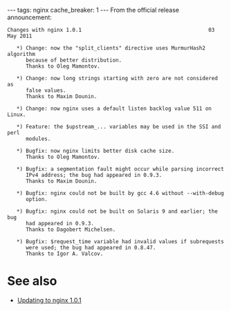 ---
tags: nginx
cache_breaker: 1
---
From the official release announcement:

<pre>Changes with nginx 1.0.1                                         03 May 2011

   *) Change: now the "split_clients" directive uses MurmurHash2 algorithm 
      because of better distribution.
      Thanks to Oleg Mamontov.

   *) Change: now long strings starting with zero are not considered as 
      false values.
      Thanks to Maxim Dounin.

   *) Change: now nginx uses a default listen backlog value 511 on Linux.

   *) Feature: the $upstream_... variables may be used in the SSI and perl 
      modules.

   *) Bugfix: now nginx limits better disk cache size.
      Thanks to Oleg Mamontov.

   *) Bugfix: a segmentation fault might occur while parsing incorrect 
      IPv4 address; the bug had appeared in 0.9.3.
      Thanks to Maxim Dounin.

   *) Bugfix: nginx could not be built by gcc 4.6 without --with-debug 
      option.

   *) Bugfix: nginx could not be built on Solaris 9 and earlier; the bug 
      had appeared in 0.9.3.
      Thanks to Dagobert Michelsen.

   *) Bugfix: $request_time variable had invalid values if subrequests 
      were used; the bug had appeared in 0.8.47.
      Thanks to Igor A. Valcov.</pre>

= See also =

* [[Updating to nginx 1.0.1]]
